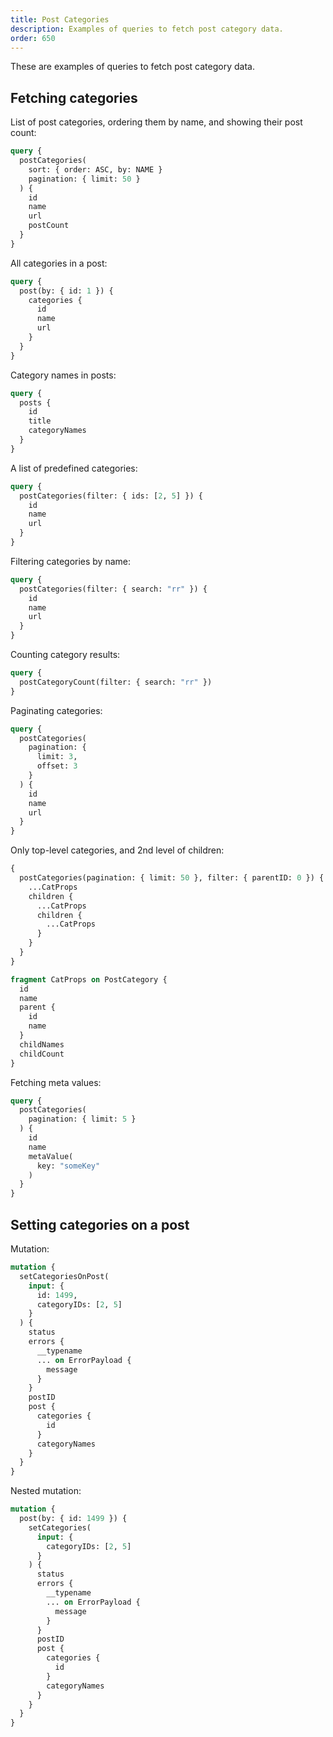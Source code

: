 ```yaml
---
title: Post Categories
description: Examples of queries to fetch post category data.
order: 650
---
```


These are examples of queries to fetch post category data.

## Fetching categories

List of post categories, ordering them by name, and showing their post count:

```graphql
query {
  postCategories(
    sort: { order: ASC, by: NAME }
    pagination: { limit: 50 }
  ) {
    id
    name
    url
    postCount
  }
}
```

All categories in a post:

```graphql
query {
  post(by: { id: 1 }) {
    categories {
      id
      name
      url
    }
  }
}
```

Category names in posts:

```graphql
query {
  posts {
    id
    title
    categoryNames
  }
}
```

A list of predefined categories:

```graphql
query {
  postCategories(filter: { ids: [2, 5] }) {
    id
    name
    url
  }
}
```

Filtering categories by name:

```graphql
query {
  postCategories(filter: { search: "rr" }) {
    id
    name
    url
  }
}
```

Counting category results:

```graphql
query {
  postCategoryCount(filter: { search: "rr" })
}
```

Paginating categories:

```graphql
query {
  postCategories(
  	pagination: {
  	  limit: 3,
  	  offset: 3
  	}
  ) {
    id
    name
    url
  }
}
```

Only top-level categories, and 2nd level of children:

```graphql
{
  postCategories(pagination: { limit: 50 }, filter: { parentID: 0 }) {
    ...CatProps
    children {
      ...CatProps
      children {
        ...CatProps
      }
    }
  }
}

fragment CatProps on PostCategory {
  id
  name
  parent {
    id
    name
  }
  childNames
  childCount
}
```

Fetching meta values:

```graphql
query {
  postCategories(
  	pagination: { limit: 5 }
  ) {
    id
    name
    metaValue(
      key: "someKey"
    )
  }
}
```

## Setting categories on a post

Mutation:

```graphql
mutation {
  setCategoriesOnPost(
    input: {
      id: 1499, 
      categoryIDs: [2, 5]
    }
  ) {
    status
    errors {
      __typename
      ... on ErrorPayload {
        message
      }
    }
    postID
    post {
      categories {
        id
      }
      categoryNames
    }
  }
}
```

Nested mutation:

```graphql
mutation {
  post(by: { id: 1499 }) {
    setCategories(
      input: {
        categoryIDs: [2, 5]
      }
    ) {
      status
      errors {
        __typename
        ... on ErrorPayload {
          message
        }
      }
      postID
      post {
        categories {
          id
        }
        categoryNames
      }
    }
  }
}
```
